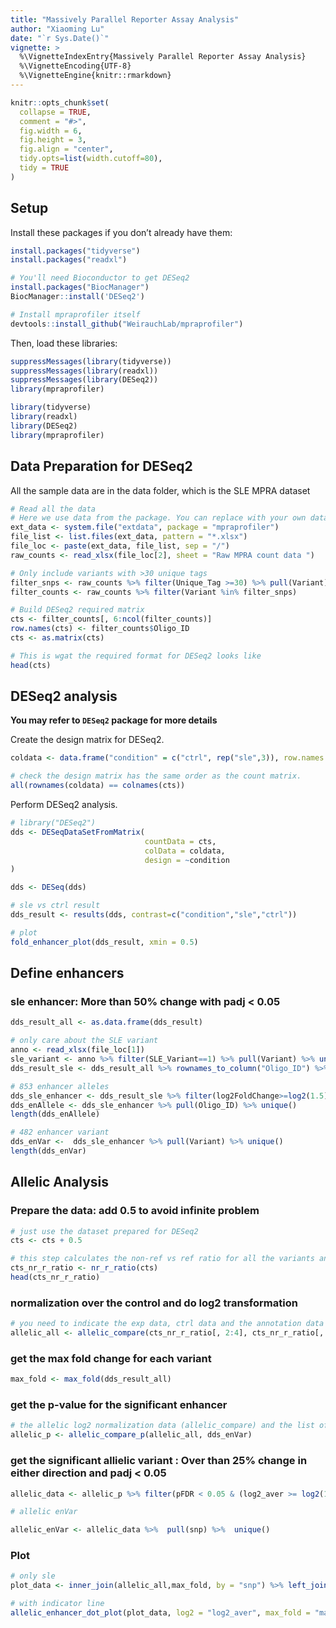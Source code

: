 ```yaml
---
title: "Massively Parallel Reporter Assay Analysis"
author: "Xiaoming Lu"
date: "`r Sys.Date()`"
vignette: >
  %\VignetteIndexEntry{Massively Parallel Reporter Assay Analysis}
  %\VignetteEncoding{UTF-8}
  %\VignetteEngine{knitr::rmarkdown}
---
```


```r
knitr::opts_chunk$set(
  collapse = TRUE,
  comment = "#>",
  fig.width = 6,
  fig.height = 3,
  fig.align = "center",
  tidy.opts=list(width.cutoff=80),
  tidy = TRUE
)
```

## Setup
Install these packages if you don't already have them:

```r
install.packages("tidyverse")
install.packages("readxl")

# You'll need Bioconductor to get DESeq2
install.packages("BiocManager")
BiocManager::install('DESeq2')

# Install mpraprofiler itself
devtools::install_github("WeirauchLab/mpraprofiler")
```

Then, load these libraries:

```r
suppressMessages(library(tidyverse))
suppressMessages(library(readxl))
suppressMessages(library(DESeq2))
library(mpraprofiler)
```

```r
library(tidyverse)
library(readxl)
library(DESeq2)
library(mpraprofiler)
```

## Data Preparation for DESeq2
All the sample data are in the data folder, which is the SLE MPRA dataset
```r
# Read all the data
# Here we use data from the package. You can replace with your own data.
ext_data <- system.file("extdata", package = "mpraprofiler")
file_list <- list.files(ext_data, pattern = "*.xlsx")
file_loc <- paste(ext_data, file_list, sep = "/")
raw_counts <- read_xlsx(file_loc[2], sheet = "Raw MPRA count data ")

# Only include variants with >30 unique tags
filter_snps <- raw_counts %>% filter(Unique_Tag >=30) %>% pull(Variant) %>% unique()
filter_counts <- raw_counts %>% filter(Variant %in% filter_snps)

# Build DESeq2 required matrix
cts <- filter_counts[, 6:ncol(filter_counts)]
row.names(cts) <- filter_counts$Oligo_ID
cts <- as.matrix(cts)

# This is wgat the required format for DESeq2 looks like
head(cts)
```

## DESeq2 analysis
**You may refer to `DESeq2` package for more details**

Create the design matrix for DESeq2.
```r
coldata <- data.frame("condition" = c("ctrl", rep("sle",3)), row.names = colnames(cts))

# check the design matrix has the same order as the count matrix.
all(rownames(coldata) == colnames(cts))
```

Perform DESeq2 analysis.
```r
# library("DESeq2")
dds <- DESeqDataSetFromMatrix(
                              countData = cts,
                              colData = coldata,
                              design = ~condition
)

dds <- DESeq(dds)

# sle vs ctrl result
dds_result <- results(dds, contrast=c("condition","sle","ctrl"))

# plot
fold_enhancer_plot(dds_result, xmin = 0.5)
```

## Define enhancers
### sle enhancer: More than 50% change with padj < 0.05
```r
dds_result_all <- as.data.frame(dds_result)

# only care about the SLE variant
anno <- read_xlsx(file_loc[1])
sle_variant <- anno %>% filter(SLE_Variant==1) %>% pull(Variant) %>% unique()
dds_result_sle <- dds_result_all %>% rownames_to_column("Oligo_ID") %>% left_join(raw_counts[,1:4], by = "Oligo_ID") %>% filter(Variant %in% sle_variant)

# 853 enhancer alleles 
dds_sle_enhancer <- dds_result_sle %>% filter(log2FoldChange>=log2(1.5)& padj< 0.05)
dds_enAllele <- dds_sle_enhancer %>% pull(Oligo_ID) %>% unique()
length(dds_enAllele)

# 482 enhancer variant
dds_enVar <-  dds_sle_enhancer %>% pull(Variant) %>% unique()
length(dds_enVar)
```

## Allelic Analysis
### Prepare the data: add 0.5 to avoid infinite problem
```r
# just use the dataset prepared for DESeq2
cts <- cts + 0.5

# this step calculates the non-ref vs ref ratio for all the variants and sample
cts_nr_r_ratio <- nr_r_ratio(cts)
head(cts_nr_r_ratio)
```

### normalization over the control and do log2 transformation
```r
# you need to indicate the exp data, ctrl data and the annotation data
allelic_all <- allelic_compare(cts_nr_r_ratio[, 2:4], cts_nr_r_ratio[, 1], cts_nr_r_ratio[, c("snp", "compare_nrvsr")]) # exp, ctrl, annotation
```

### get the max fold change for each variant
```r
max_fold <- max_fold(dds_result_all)
```

### get the p-value for the significant enhancer
```r
# the allelic log2 normalization data (allelic_compare) and the list of enhancer variant.
allelic_p <- allelic_compare_p(allelic_all, dds_enVar)
```

### get the significant allielic variant : Over than 25% change in either direction and padj < 0.05
```r
allelic_data <- allelic_p %>% filter(pFDR < 0.05 & (log2_aver >= log2(1.25) | log2_aver <= -log2(1.25)))

# allelic enVar

allelic_enVar <- allelic_data %>%  pull(snp) %>%  unique()
```


### Plot
```r
# only sle
plot_data <- inner_join(allelic_all,max_fold, by = "snp") %>% left_join(allelic_p[,c("snp","p_value", "pFDR")], by = "snp") %>% filter(snp %in% sle_variant) %>% mutate(pos = if_else(snp %in% allelic_enVar & (log2_aver >= log2(1.25) | log2_aver <= -log2(1.25)), 2, if_else(snp %in% allelic_enVar & (log2_aver < log2(1.25) & log2_aver > -log2(1.25)), 1,0)))

# with indicator line
allelic_enhancer_dot_plot(plot_data, log2 = "log2_aver", max_fold = "max_fold", label = "pos")
```
